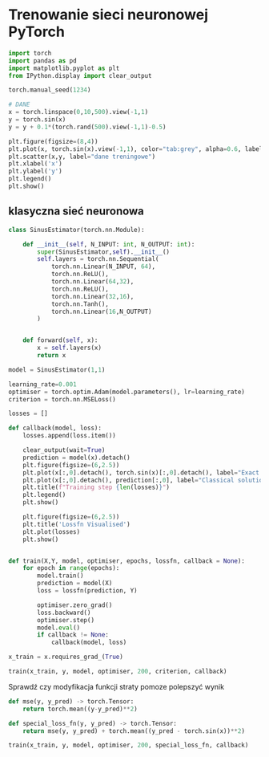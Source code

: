 # Trenowanie sieci neuronowej PyTorch


```python
import torch
import pandas as pd 
import matplotlib.pyplot as plt
from IPython.display import clear_output

torch.manual_seed(1234)

# DANE 
x = torch.linspace(0,10,500).view(-1,1)
y = torch.sin(x)
y = y + 0.1*(torch.rand(500).view(-1,1)-0.5)

plt.figure(figsize=(8,4))
plt.plot(x, torch.sin(x).view(-1,1), color="tab:grey", alpha=0.6, label="sin(x)")
plt.scatter(x,y, label="dane treningowe")
plt.xlabel('x')
plt.ylabel('y')
plt.legend()
plt.show()
```

## klasyczna sieć neuronowa

```python
class SinusEstimator(torch.nn.Module):

    def __init__(self, N_INPUT: int, N_OUTPUT: int):
        super(SinusEstimator,self).__init__()
        self.layers = torch.nn.Sequential(
            torch.nn.Linear(N_INPUT, 64),
            torch.nn.ReLU(),
            torch.nn.Linear(64,32),
            torch.nn.ReLU(),
            torch.nn.Linear(32,16),
            torch.nn.Tanh(),
            torch.nn.Linear(16,N_OUTPUT)
        )


    def forward(self, x):
        x = self.layers(x)
        return x

model = SinusEstimator(1,1)

learning_rate=0.001
optimiser = torch.optim.Adam(model.parameters(), lr=learning_rate)
criterion = torch.nn.MSELoss()

losses = []

def callback(model, loss):
    losses.append(loss.item())

    clear_output(wait=True)
    prediction = model(x).detach()
    plt.figure(figsize=(6,2.5))
    plt.plot(x[:,0].detach(), torch.sin(x)[:,0].detach(), label="Exact solution", color="tab:grey", alpha=0.6)
    plt.plot(x[:,0].detach(), prediction[:,0], label="Classical solution", color="tab:green")
    plt.title(f"Training step {len(losses)}")
    plt.legend()
    plt.show()

    plt.figure(figsize=(6,2.5))
    plt.title('Lossfn Visualised')
    plt.plot(losses)
    plt.show()


def train(X,Y, model, optimiser, epochs, lossfn, callback = None):
    for epoch in range(epochs):
        model.train()
        prediction = model(X)
        loss = lossfn(prediction, Y)

        optimiser.zero_grad()
        loss.backward()
        optimiser.step()
        model.eval()
        if callback != None:
            callback(model, loss)

x_train = x.requires_grad_(True)

train(x_train, y, model, optimiser, 200, criterion, callback)
```


Sprawdź czy modyfikacja funkcji straty pomoze polepszyć wynik

```python
def mse(y, y_pred) -> torch.Tensor:
    return torch.mean((y-y_pred)**2)

def special_loss_fn(y, y_pred) -> torch.Tensor:
    return mse(y, y_pred) + torch.mean((y_pred - torch.sin(x))**2)

train(x_train, y, model, optimiser, 200, special_loss_fn, callback)
```

